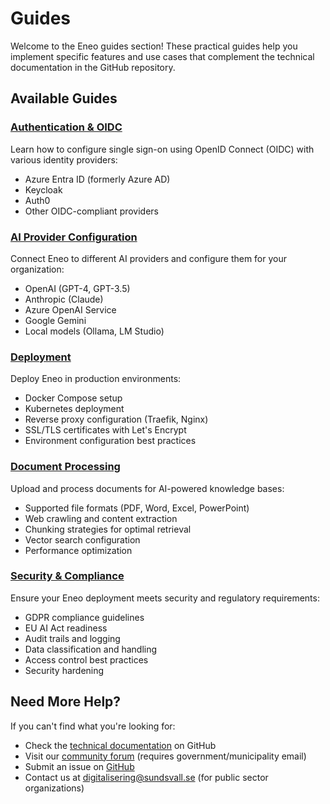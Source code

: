 # Guides

Welcome to the Eneo guides section! These practical guides help you implement specific features and use cases that complement the technical documentation in the GitHub repository.

## Available Guides

### [Authentication & OIDC](/guides/authentication)
Learn how to configure single sign-on using OpenID Connect (OIDC) with various identity providers:
- Azure Entra ID (formerly Azure AD)
- Keycloak
- Auth0
- Other OIDC-compliant providers

### [AI Provider Configuration](/guides/ai-providers)
Connect Eneo to different AI providers and configure them for your organization:
- OpenAI (GPT-4, GPT-3.5)
- Anthropic (Claude)
- Azure OpenAI Service
- Google Gemini
- Local models (Ollama, LM Studio)

### [Deployment](/guides/deployment)
Deploy Eneo in production environments:
- Docker Compose setup
- Kubernetes deployment
- Reverse proxy configuration (Traefik, Nginx)
- SSL/TLS certificates with Let's Encrypt
- Environment configuration best practices

### [Document Processing](/guides/document-processing)
Upload and process documents for AI-powered knowledge bases:
- Supported file formats (PDF, Word, Excel, PowerPoint)
- Web crawling and content extraction
- Chunking strategies for optimal retrieval
- Vector search configuration
- Performance optimization

### [Security & Compliance](/guides/security-compliance)
Ensure your Eneo deployment meets security and regulatory requirements:
- GDPR compliance guidelines
- EU AI Act readiness
- Audit trails and logging
- Data classification and handling
- Access control best practices
- Security hardening

## Need More Help?

If you can't find what you're looking for:
- Check the [technical documentation](https://github.com/eneo-ai/eneo/tree/main/docs) on GitHub
- Visit our [community forum](https://forum.eneo.ai) (requires government/municipality email)
- Submit an issue on [GitHub](https://github.com/eneo-ai/eneo/issues)
- Contact us at digitalisering@sundsvall.se (for public sector organizations)